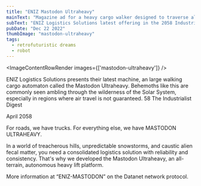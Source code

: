 ```yaml
---
title: "ENIZ Mastodon Ultraheavy"
mainText: "Magazine ad for a heavy cargo walker designed to traverse alien worlds."
subText: "ENIZ Logistics Solutions latest offering in the 2058 Industrialist Digest."
pubDate: "Dec 22 2022"
thumbImage: "mastodon-ultraheavy"
tags:
  - retrofuturistic dreams
  - robot
---
```



<ImageContentRowRender 
  images={['mastodon-ultraheavy']}
/>

<TextContentRow>
ENIZ Logistics Solutions presents their latest machine, an large walking cargo automaton called the Mastodon Ultraheavy. Behemoths like this are commonly seen ambling through the wilderness of the Solar System, especially in regions where air travel is not guaranteed.
</TextContentRow>

<QuoteContentRowRender author={AuthorCAN} transcription>
58     The Industrialist Digest

April 2058

For roads, we have trucks.
For everything else, we have MASTODON ULTRAHEAVY.

In a world of treacherous hills, unpredictable snowstorms, and caustic alien fecal matter, you need a consolidated logistics solution with reliability and consistency. That's why we developed the Mastodon Ultraheavy, an all-terrain, autonomous heavy lift platform.

More information at “ENIZ-MASTODON” on the Datanet network protocol.
</QuoteContentRowRender>
